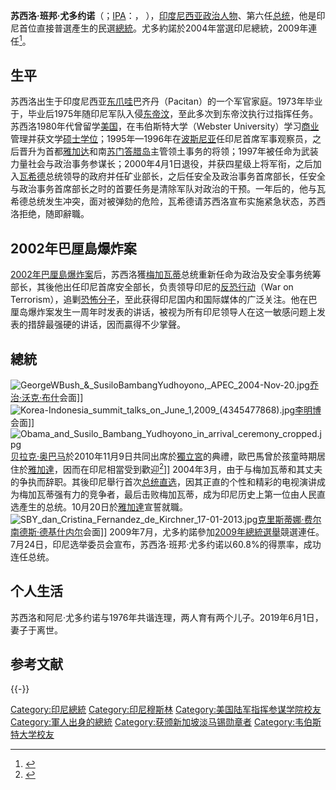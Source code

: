 {{noteTA
|G1=Melayu
}}
{{Infobox President
| original_name ={{lang|id|Susilo Bambang Yudhoyono}}
| image         =Presiden Susilo Bambang Yudhoyono.png
| caption       =
| office       = 印尼總統
| order         = 6
| term_start    =2004年10月20日
| term_end      =2014年10月20日
| deputy        =
| predecessor   =[[梅加瓦蒂·蘇加諾普翠|梅加瓦蒂·蘇加諾普翠]]
| successor     =[[佐科·維多多|佐科·維多多]]
| birth_date    ={{birth date and age|1949|9|9}}
| birth_place   ={{INA}}[[東爪哇省|東爪哇省]]巴齊丹
| death_date    =
| death_place   =
| religion      =[[伊斯蘭教|伊斯蘭教]]
| spouse        ={{marriage|{{link-en|阿尼·尤多约诺|Ani Yudhoyono}}|1976|2019|reason=逝世}}
|子女           ={{tsl|en|Agus Harimurti Yudhoyono|阿古斯·哈利穆爾蒂·尤多約諾}}<br />{{birth date and age|1978|8|10}}<br />Edhie Baskoro Yudhoyono<br />{{birth date and age|1980|11|24}}
| party         =[[印尼|印尼]][[民主黨|民主黨]]
| signature     =Susilo_Bambang_Yudhoyono_signature.svg| allegiance = [[印度尼西亞國家軍|印度尼西亞國家軍]]
| branch = [[File:Insignia_of_the_Indonesian_Army.svg|30px]] {{link-en|印度尼西亚军队|Indonesian Army}}
| serviceyears = 1973–2000
| rank = [[File:Jenderal_pdh_ad.png|30px]] [[印度尼西亞國家軍|TNI]] [[將軍_(軍銜)|将军]]
| awards = Adhi Makayasa (1973)
}} 

'''苏西洛·班邦·尤多约诺'''（{{lang-id|Jenderal '''Susilo Bambang Yudhoyono'''}}；[[IPA|IPA]]：{{IPA-jv|susiɭɔ b̥amb̥aŋ juɖ̥ɔjɔnɔ||Id-Susilo Bambang Yudhoyono.ogg}}，{{bd|1949年|9月9日|catIdx=Y}} ），[[印度尼西亚|印度尼西亚]][[政治人物|政治人物]]、第六任[[印度尼西亚总统|总统]]，他是印尼首位直接普選產生的民選[[總統|總統]]。尤多約諾於2004年當選印尼總統，2009年連任<ref name='a1'>{{cite web|url=http://www.cn.wsj.com/gb/20090724/BAS023658.asp?source=NewSearch|title=苏西洛赢得印尼总统大选－选举委员会网站|publisher=华尔街日报|accessdate=2009-07-24|archive-date=2016-08-18|archive-url=https://web.archive.org/web/20160818231016/http://www.cn.wsj.com/gb/20090724/BAS023658.asp?source=NewSearch|dead-url=no}}</ref>。

==生平==
苏西洛出生于印度尼西亚[[东爪哇|东爪哇]]巴齐丹（Pacitan）的一个军官家庭。1973年毕业于{{Link-id|印度尼西亞軍事學院|Akademi Angkatan Bersenjata Republik Indonesia}}，毕业后1975年随印尼军队入侵[[东帝汶|东帝汶]]，至此多次到东帝汶执行过指挥任务。苏西洛1980年代曾留学[[美国|美国]]，在韦伯斯特大学（Webster University）学习[[商业|商业]]管理并获文学[[硕士|硕士]][[学位|学位]]；1995年—1996年在[[波斯尼亚|波斯尼亚]]任印尼首席军事观察员，之后晋升为首都[[雅加达|雅加达]]和南[[苏门答腊岛|苏门答腊岛]]主管领土事务的将领；1997年被任命为武装力量社会与政治事务参谋长；2000年4月1日退役，并获四星级上将军衔，之后加入[[阿卜杜勒拉赫曼·瓦希德|瓦希德]]总统领导的政府并任矿业部长，之后任安全及政治事务首席部长，任安全与政治事务首席部长之时的首要任务是清除军队对政治的干预。一年后的，他与瓦希德总统发生冲突，面对被弹劾的危险，瓦希德请苏西洛宣布实施紧急状态，苏西洛拒绝，随即辭職。

==2002年巴厘島爆炸案==
[[2002年巴厘島爆炸案|2002年巴厘島爆炸案]]后，苏西洛獲[[梅加瓦蒂·苏加诺普翠|梅加瓦蒂]]总统重新任命为政治及安全事务统筹部长，其後他出任印尼首席安全部长，负责领导印尼的[[反恐战争|反恐行动]]（War on Terrorism），追剿[[恐怖分子|恐怖分子]]，至此获得印尼国内和国际媒体的广泛关注。他在巴厘岛爆炸案发生一周年时发表的讲话，被视为所有印尼领导人在这一敏感问题上发表的措辞最强硬的讲话，因而贏得不少掌聲。

==總統==
[[File:GeorgeWBush_&_SusiloBambangYudhoyono,_APEC_2004-Nov-20.jpg|thumb]][[乔治·沃克·布什|乔治·沃克·布什]]会面]] 
[[File:Korea-Indonesia_summit_talks_on_June_1,2009_(4345477868).jpg|thumb]][[李明博|李明博]]会面]]
[[File:Obama_and_Susilo_Bambang_Yudhoyono_in_arrival_ceremony_cropped.jpg|thumb]][[贝拉克·奥巴马|贝拉克·奥巴马]]於2010年11月9日共同出席於[[獨立宮|獨立宮]]的典禮，歐巴馬曾於孩童時期居住於[[雅加達|雅加達]]，因而在印尼相當受到歡迎<ref>{{en}}{{cite web |last=Wong |first=Kristina |url=http://abcnews.go.com/Politics/story?id=8155223&page=1 |title=abc NEWS Poll: Obama's Popularity Lifts U.S. Global Image |publisher=ABC |location=USA |accessdate=2011-10-23 |archive-date=2015-01-13 |archive-url=https://web.archive.org/web/20150113073823/http://abcnews.go.com/Politics/story?id=8155223&page=1 |dead-url=no }}</ref>]] 
2004年3月，由于与梅加瓦蒂和其丈夫的争执而辞职。其後印尼舉行首次[[2004年印度尼西亞總統選舉|总统直选]]，因其正直的个性和精彩的电视演讲成为梅加瓦蒂强有力的竞争者，最后击败梅加瓦蒂，成为印尼历史上第一位由人民直选產生的总统。10月20日於[[雅加達|雅加達]]宣誓就職。
[[File:SBY_dan_Cristina_Fernandez_de_Kirchner_17-01-2013.jpg|thumb]][[克里斯蒂娜·费尔南德斯·德基什内尔|克里斯蒂娜·费尔南德斯·德基什内尔]]会面]]
2009年7月，尤多約諾參加[[2009年印度尼西亞總統選舉|2009年總統選舉]]競選連任。7月24日，印尼选举委员会宣布，苏西洛·班邦·尤多约诺以60.8%的得票率，成功连任总统。

== 个人生活 ==
苏西洛和阿尼·尤多约诺与1976年共谐连理，两人育有两个儿子。2019年6月1日，妻子于{{link-en|新加坡国立大学医院|National University Hospital}}离世。
== 参考文献 ==
{{Reflist}}

{{Commons+cat|Susilo Bambang Yudhoyono}}

{{-}}
{{start box}}
{{s-before|[[梅加瓦蒂·蘇加諾普翠|梅加瓦蒂·蘇加諾普翠]]}}
{{s-title|[[印度尼西亚总统|印度尼西亚总统]]|2004年—2014年}}
{{s-none|[[佐科·维多多|佐科·维多多]]}}
{{end box}}
{{印尼總統}}

{{Authority control}}

{{DEFAULTSORT:Yudhoyono, Susilo Bambang}}
[[Category:印尼總統|Category:印尼總統]]
[[Category:印尼穆斯林|Category:印尼穆斯林]]
[[Category:美国陆军指挥参谋学院校友|Category:美国陆军指挥参谋学院校友]]
[[Category:軍人出身的總統|Category:軍人出身的總統]]
[[Category:获颁新加坡淡马锡勋章者|Category:获颁新加坡淡马锡勋章者]]
[[Category:韦伯斯特大学校友|Category:韦伯斯特大学校友]]
